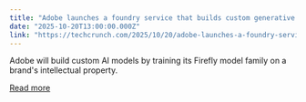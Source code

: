```yaml
---
title: "Adobe launches a foundry service that builds custom generative AI models for enterprises"
date: "2025-10-20T13:00:00.000Z"
link: "https://techcrunch.com/2025/10/20/adobe-launches-a-foundry-service-that-builds-custom-generative-ai-models-for-enterprises/"
---
```


Adobe will build custom AI models by training its Firefly model family on a brand's intellectual property.

[Read more](https://techcrunch.com/2025/10/20/adobe-launches-a-foundry-service-that-builds-custom-generative-ai-models-for-enterprises/)
